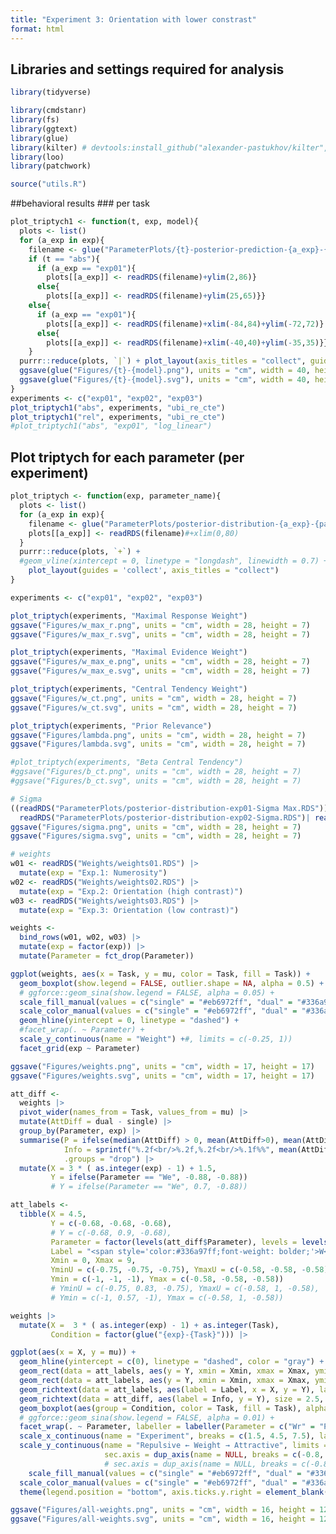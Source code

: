 ```yaml
---
title: "Experiment 3: Orientation with lower constrast"
format: html
---
```


## Libraries and settings required for analysis
```r
library(tidyverse)

library(cmdstanr)
library(fs)
library(ggtext)
library(glue)
library(kilter) # devtools:install_github("alexander-pastukhov/kilter", dependencies=TRUE)
library(loo)
library(patchwork)

source("utils.R")
```

##behavioral results
### per task
```r
plot_triptych1 <- function(t, exp, model){
  plots <- list()
  for (a_exp in exp){
    filename <- glue("ParameterPlots/{t}-posterior-prediction-{a_exp}-{model}.RDS")
    if (t == "abs"){
      if (a_exp == "exp01"){
        plots[[a_exp]] <- readRDS(filename)+ylim(2,86)}
      else{
        plots[[a_exp]] <- readRDS(filename)+ylim(25,65)}}
    else{
      if (a_exp == "exp01"){
        plots[[a_exp]] <- readRDS(filename)+xlim(-84,84)+ylim(-72,72)}
      else{
        plots[[a_exp]] <- readRDS(filename)+xlim(-40,40)+ylim(-35,35)}}
    }
  purrr::reduce(plots, `|`) + plot_layout(axis_titles = "collect", guides = 'collect')
  ggsave(glue("Figures/{t}-{model}.png"), units = "cm", width = 40, height = 13)
  ggsave(glue("Figures/{t}-{model}.svg"), units = "cm", width = 40, height = 13)
}
experiments <- c("exp01", "exp02", "exp03")
plot_triptych1("abs", experiments, "ubi_re_cte")
plot_triptych1("rel", experiments, "ubi_re_cte")
#plot_triptych1("abs", "exp01", "log_linear")

```


## Plot triptych for each parameter (per experiment)
```r
plot_triptych <- function(exp, parameter_name){
  plots <- list()
  for (a_exp in exp){
    filename <- glue("ParameterPlots/posterior-distribution-{a_exp}-{parameter_name}.RDS")
    plots[[a_exp]] <- readRDS(filename)#+xlim(0,80)
  }
  purrr::reduce(plots, `+`) +
  #geom_vline(xintercept = 0, linetype = "longdash", linewidth = 0.7) + 
    plot_layout(guides = 'collect', axis_titles = "collect")
}

experiments <- c("exp01", "exp02", "exp03")

plot_triptych(experiments, "Maximal Response Weight")
ggsave("Figures/w_max_r.png", units = "cm", width = 28, height = 7)
ggsave("Figures/w_max_r.svg", units = "cm", width = 28, height = 7)

plot_triptych(experiments, "Maximal Evidence Weight")
ggsave("Figures/w_max_e.png", units = "cm", width = 28, height = 7)
ggsave("Figures/w_max_e.svg", units = "cm", width = 28, height = 7)

plot_triptych(experiments, "Central Tendency Weight")
ggsave("Figures/w_ct.png", units = "cm", width = 28, height = 7)
ggsave("Figures/w_ct.svg", units = "cm", width = 28, height = 7)

plot_triptych(experiments, "Prior Relevance")
ggsave("Figures/lambda.png", units = "cm", width = 28, height = 7)
ggsave("Figures/lambda.svg", units = "cm", width = 28, height = 7)

#plot_triptych(experiments, "Beta Central Tendency")
#ggsave("Figures/b_ct.png", units = "cm", width = 28, height = 7)
#ggsave("Figures/b_ct.svg", units = "cm", width = 28, height = 7)

# Sigma
((readRDS("ParameterPlots/posterior-distribution-exp01-Sigma Max.RDS"))|
  readRDS("ParameterPlots/posterior-distribution-exp02-Sigma.RDS")| readRDS("ParameterPlots/posterior-distribution-exp03-Sigma.RDS")) + plot_layout(guides = 'collect', axis_titles = "collect")
ggsave("Figures/sigma.png", units = "cm", width = 28, height = 7)
ggsave("Figures/sigma.svg", units = "cm", width = 28, height = 7)
```


```r
# weights
w01 <- readRDS("Weights/weights01.RDS") |>
  mutate(exp = "Exp.1: Numerosity")
w02 <- readRDS("Weights/weights02.RDS") |>
  mutate(exp = "Exp.2: Orientation (high contrast)")
w03 <- readRDS("Weights/weights03.RDS") |>
  mutate(exp = "Exp.3: Orientation (low contrast)")

weights <- 
  bind_rows(w01, w02, w03) |>
  mutate(exp = factor(exp)) |>
  mutate(Parameter = fct_drop(Parameter))

ggplot(weights, aes(x = Task, y = mu, color = Task, fill = Task)) +
  geom_boxplot(show.legend = FALSE, outlier.shape = NA, alpha = 0.5) +
  # ggforce::geom_sina(show.legend = FALSE, alpha = 0.05) +
  scale_fill_manual(values = c("single" = "#eb6972ff", "dual" = "#336a97ff"))+
  scale_color_manual(values = c("single" = "#eb6972ff", "dual" = "#336a97ff"))+
  geom_hline(yintercept = 0, linetype = "dashed") +
  #facet_wrap(. ~ Parameter) +
  scale_y_continuous(name = "Weight") +#, limits = c(-0.25, 1)) 
  facet_grid(exp ~ Parameter)

ggsave("Figures/weights.png", units = "cm", width = 17, height = 17)
ggsave("Figures/weights.svg", units = "cm", width = 17, height = 17)
```

```r
att_diff <-
  weights |>
  pivot_wider(names_from = Task, values_from = mu) |>
  mutate(AttDiff = dual - single) |>
  group_by(Parameter, exp) |>
  summarise(P = ifelse(median(AttDiff) > 0, mean(AttDiff>0), mean(AttDiff<0)),
            Info = sprintf("%.2f<br/>%.2f,%.2f<br/>%.1f%%", mean(AttDiff), kilter::lower_ci(AttDiff), kilter::upper_ci(AttDiff), 100 * P),
            .groups = "drop") |>
  mutate(X = 3 * ( as.integer(exp) - 1) + 1.5,
         Y = ifelse(Parameter == "We", -0.88, -0.88))
         # Y = ifelse(Parameter == "We", 0.7, -0.88))

att_labels <-
  tibble(X = 4.5,
         Y = c(-0.68, -0.68, -0.68),
         # Y = c(-0.68, 0.9, -0.68),
         Parameter = factor(levels(att_diff$Parameter), levels = levels(att_diff$Parameter)),
         Label = "<span style='color:#336a97ff;font-weight: bolder;'>W<sub>dual</sub></span> - <span style='color:#eb6972ff;font-weight: bolder;'>W<sub>single</sub></span>",
         Xmin = 0, Xmax = 9,
         YminU = c(-0.75, -0.75, -0.75), YmaxU = c(-0.58, -0.58, -0.58),
         Ymin = c(-1, -1, -1), Ymax = c(-0.58, -0.58, -0.58))
         # YminU = c(-0.75, 0.83, -0.75), YmaxU = c(-0.58, 1, -0.58),
         # Ymin = c(-1, 0.57, -1), Ymax = c(-0.58, 1, -0.58))

weights |>
  mutate(X =  3 * ( as.integer(exp) - 1) + as.integer(Task),
         Condition = factor(glue("{exp}-{Task}"))) |>

ggplot(aes(x = X, y = mu)) +
  geom_hline(yintercept = c(0), linetype = "dashed", color = "gray") +
  geom_rect(data = att_labels, aes(y = Y, xmin = Xmin, xmax = Xmax, ymin = Ymin, ymax = Ymax), fill = "gray", color = NA) +
  geom_rect(data = att_labels, aes(y = Y, xmin = Xmin, xmax = Xmax, ymin = YminU, ymax = YmaxU), fill = "#FEFEFE", color = NA) +
  geom_richtext(data = att_labels, aes(label = Label, x = X, y = Y), label.colour = NA, fill = NA) +
  geom_richtext(data = att_diff, aes(label = Info, y = Y), size = 2.5, label.colour = NA, fill = NA) +
  geom_boxplot(aes(group = Condition, color = Task, fill = Task), alpha = 0.5, outlier.shape = NA) +
  # ggforce::geom_sina(show.legend = FALSE, alpha = 0.01) +
  facet_wrap(. ~ Parameter, labeller = labeller(Parameter = c("Wr" = "Prior Response", "We" = "Prior Evidence", "Wct" = "Average Evidence"))) +
  scale_x_continuous(name = "Experiment", breaks = c(1.5, 4.5, 7.5), labels = 1:3, limits = c(0, 9), expand = c(0, 0)) +
  scale_y_continuous(name = "Repulsive ← Weight → Attractive", limits = c(-1, 1), expand = c(0, 0),
                     sec.axis = dup_axis(name = NULL, breaks = c(-0.8, -0.88, -0.96), labels = c("Mean", "97% CI", "Pr"))) +
                     # sec.axis = dup_axis(name = NULL, breaks = c(-0.8, -0.88, -0.96, 0.78, 0.7, 0.62), labels = rep(c("Mean", "97% CI", "Pr"), 2))) +
    scale_fill_manual(values = c("single" = "#eb6972ff", "dual" = "#336a97ff"))+
  scale_color_manual(values = c("single" = "#eb6972ff", "dual" = "#336a97ff")) +
  theme(legend.position = "bottom", axis.ticks.y.right = element_blank(), axis.text.y.right = element_text(size = 8))

ggsave("Figures/all-weights.png", units = "cm", width = 16, height = 12)
ggsave("Figures/all-weights.svg", units = "cm", width = 16, height = 12)
```

